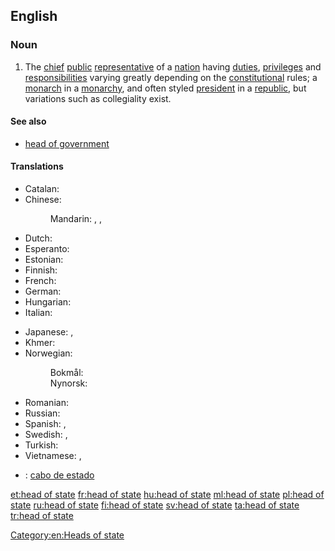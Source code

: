 ==English==

===Noun===
{{wikipedia}}
{{en-noun|head=[[head]] [[of]] [[state]]|heads of state}}

# The [[chief]] [[public]] [[representative]] of a [[nation]] having [[duties]], [[privilege]]s and [[responsibilities]] varying greatly depending on the [[constitution]]al rules; a [[monarch]] in a [[monarchy]], and often styled [[president]] in a [[republic]], but variations such as collegiality exist.

====See also====
* [[head of government]]

====Translations====
{{trans-top|the chief public representative of a nation}}
* Catalan: {{t-|ca|cap d'estat|m}}
* Chinese:
*: Mandarin: {{t|cmn|國家元首|sc=Hani}}, {{t|cmn|国家元首|tr=guójiā yuánshǒu|sc=Hani}}, {{t+|cmn|元首|tr=yuánshǒu|sc=Hani}}
* Dutch: {{t+|nl|staatshoofd|n}}
* Esperanto: {{t-|eo|ŝtatestro}}
* Estonian: {{t-|et|riigipea}}
* Finnish: {{t+|fi|valtionpäämies}}
* French: {{t-|fr|chef d'état|m}}
* German: {{t+|de|Staatsoberhaupt|n}}
* Hungarian: {{t+|hu|államfő}}
* Italian: {{t-|it|capo di stato}}
{{trans-mid}}
* Japanese: {{t-|ja|国家元首|tr=こっかげんしゅ, kokkagenshu}}, {{t+|ja|元首|tr=げんしゅ, genshu}}
* Khmer: {{t-|km|ប្រមុខរដ្ឋ|sc=Khmr|tr=prɑmuk roat}}
* Norwegian:
*: Bokmål: {{t-|no|statsoverhode|n}}
*: Nynorsk: {{t-|nn|statsoverhovud|n}}
* Romanian: {{l|ro|șef}} {{l|ro|de}} {{l|ro|stat}} {{g|m}}
* Russian: {{t-|ru|глава государства|m|f|tr=glavá gosudárstva|sc=Cyrl}}
* Spanish: {{t-|es|jefe de Estado|m}}, {{t-|es|mandatario|m}}
* Swedish: {{t+|sv|statschef|c}}, {{t+|sv|statsöverhuvud|n}}
* Turkish: {{t+|tr|devlet başkanı}}
* Vietnamese: {{t-|vi|nguyên thủ quốc gia}}, {{t+|vi|quốc trưởng}}
{{trans-bottom}}

{{checktrans-top}}
* {{ttbc|es}}: [[cabo de estado]] {{g|m}}
{{trans-bottom}}

[[Category:en:Heads of state]]

[[et:head of state]]
[[fr:head of state]]
[[hu:head of state]]
[[ml:head of state]]
[[pl:head of state]]
[[ru:head of state]]
[[fi:head of state]]
[[sv:head of state]]
[[ta:head of state]]
[[tr:head of state]]